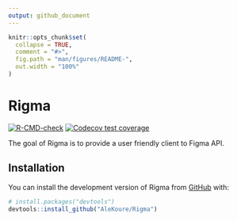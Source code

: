 ```yaml
---
output: github_document
---
```


<!-- README.md is generated from README.Rmd. Please edit that file -->

```r
knitr::opts_chunk$set(
  collapse = TRUE,
  comment = "#>",
  fig.path = "man/figures/README-",
  out.width = "100%"
)
```

# Rigma

<!-- badges: start -->
[![R-CMD-check](https://github.com/AleKoure/Rigma/workflows/R-CMD-check/badge.svg)](https://github.com/AleKoure/Rigma/actions)
[![Codecov test coverage](https://codecov.io/gh/AleKoure/Rigma/branch/main/graph/badge.svg)](https://app.codecov.io/gh/AleKoure/Rigma?branch=main)
<!-- badges: end -->

The goal of Rigma is to provide a user friendly client to Figma API.

## Installation

You can install the development version of Rigma from [GitHub](https://github.com/) with:

``` r
# install.packages("devtools")
devtools::install_github("AleKoure/Rigma")
```
